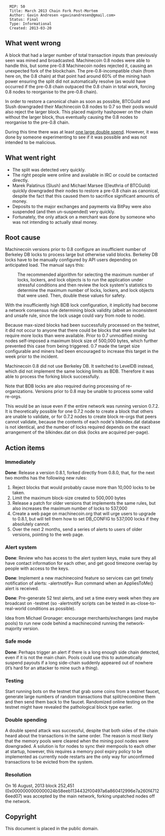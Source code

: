 <pre>
  MIP: 50
  Title: March 2013 Chain Fork Post-Mortem
  Author: Gavin Andresen <gavinandresen@gmail.com>
  Status: Final
  Type: Informational
  Created: 2013-03-20
</pre>

==What went wrong==
A block that had a larger number of total transaction inputs than previously seen was mined and broadcasted. Machinecoin 0.8 nodes were able to handle this, but some pre-0.8 Machinecoin nodes rejected it, causing an unexpected fork of the blockchain. The pre-0.8-incompatible chain (from here on, the 0.8 chain) at that point had around 60% of the mining hash power ensuring the split did not automatically resolve (as would have occurred if the pre-0.8 chain outpaced the 0.8 chain in total work, forcing 0.8 nodes to reorganise to the pre-0.8 chain).

In order to restore a canonical chain as soon as possible, BTCGuild and Slush downgraded their Machinecoin 0.8 nodes to 0.7 so their pools would also reject the larger block. This placed majority hashpower on the chain without the larger block, thus eventually causing the 0.8 nodes to reorganise to the pre-0.8 chain.

During this time there was at least [https://machinecointalk.org/index.php?topic=152348.0 one large double spend].  However, it was done by someone experimenting to see if it was possible and was not intended to be malicious.

==What went right==
* The split was detected very quickly.
* The right people were online and available in IRC or could be contacted directly.
* Marek Palatinus (Slush) and Michael Marsee (Eleuthria of BTCGuild) quickly downgraded their nodes to restore a pre-0.8 chain as canonical, despite the fact that this caused them to sacrifice significant amounts of money.
* Deposits to the major exchanges and payments via BitPay were also suspended (and then un-suspended) very quickly.
* Fortunately, the only attack on a merchant was done by someone who was not intending to actually steal money.

==Root cause==
Machinecoin versions prior to 0.8 configure an insufficient number of Berkeley DB locks to process large but otherwise valid blocks. Berkeley DB locks have to be manually configured by API users depending on anticipated load. The manual says this:

:The recommended algorithm for selecting the maximum number of locks, lockers, and lock objects is to run the application under stressful conditions and then review the lock system's statistics to determine the maximum number of locks, lockers, and lock objects that were used. Then, double these values for safety.

With the insufficiently high BDB lock configuration, it implicitly had become a network consensus rule determining block validity (albeit an inconsistent and unsafe rule, since the lock usage could vary from node to node).

Because max-sized blocks had been successfully processed on the testnet, it did not occur to anyone that there could be blocks that were smaller but require more locks than were available. Prior to 0.7 unmodified mining nodes self-imposed a maximum block size of 500,000 bytes, which further prevented this case from being triggered. 0.7 made the target size configurable and miners had been encouraged to increase this target in the week prior to the incident.

Machinecoin 0.8 did not use Berkeley DB. It switched to LevelDB instead, which did not implement the same locking limits as BDB. Therefore it was able to process the forking block successfully.

Note that BDB locks are also required during processing of re-organizations. Versions prior to 0.8 may be unable to process some valid re-orgs.

This would be an issue even if the entire network was running version 0.7.2. It is theoretically possible for one 0.7.2 node to create a block that others are unable to validate, or for 0.7.2 nodes to create block re-orgs that peers cannot validate, because the contents of each node's blkindex.dat database is not identical, and the number of locks required depends on the exact arrangement of the blkindex.dat on disk (locks are acquired per-page).

==Action items==

===Immediately===

'''Done''': Release a version 0.8.1, forked directly from 0.8.0, that, for the next two months has the following new rules:
# Reject blocks that would probably cause more than 10,000 locks to be taken.
# Limit the maximum block-size created to 500,000 bytes
# Release a patch for older versions that implements the same rules, but also increases the maximum number of locks to 537,000
# Create a web page on machinecoin.org that will urge users to upgrade to 0.8.1, but will tell them how to set DB_CONFIG to 537,000 locks if they absolutely cannot.
# Over the next 2 months, send a series of alerts to users of older versions, pointing to the web page.

===Alert system===

'''Done''': Review who has access to the alert system keys, make sure they all have contact information for each other, and get good timezone overlap by people with access to the keys.

'''Done''': Implement a new machinecoind feature so services can get timely notification of alerts:  -alertnotify=<command>   Run command when an AppliesToMe() alert is received.

'''Done''': Pre-generate 52 test alerts, and set a time every week when they are broadcast on -testnet (so -alertnotify scripts can be tested in as-close-to-real-world conditions as possible).

Idea from Michael Gronager: encourage merchants/exchanges (and maybe pools) to run new code behind a machinecoind running the network-majority version.

===Safe mode===

'''Done''': Perhaps trigger an alert if there is a long enough side chain detected, even if it is not the main chain. Pools could use this to automatically suspend payouts if a long side-chain suddenly appeared out of nowhere (it’s hard for an attacker to mine such a thing).

===Testing===

Start running bots on the testnet that grab some coins from a testnet faucet, generate large numbers of random transactions that split/recombine them and then send them back to the faucet. Randomized online testing on the testnet might have revealed the pathological block type earlier.

===Double spending===

A double spend attack was successful, despite that both sides of the chain heard about the transactions in the same order. The reason is most likely that the memory pools were cleared when the mining pool nodes were downgraded. A solution is for nodes to sync their mempools to each other at startup, however, this requires a memory pool expiry policy to be implemented as currently node restarts are the only way for unconfirmed transactions to be evicted from the system.

===Resolution===

On 16 August, 2013 block 252,451 (0x0000000000000024b58eeb1134432f00497a6a860412996e7a260f47126eed07) was accepted by the main network, forking unpatched nodes off the network.

==Copyright==

This document is placed in the public domain.

